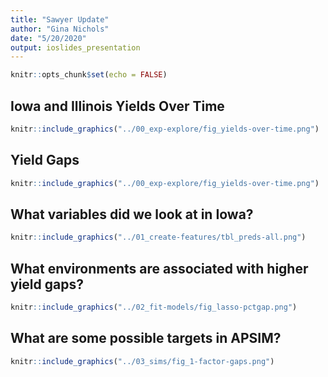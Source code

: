 ```yaml
---
title: "Sawyer Update"
author: "Gina Nichols"
date: "5/20/2020"
output: ioslides_presentation
---
```


```r
knitr::opts_chunk$set(echo = FALSE)
```

## Iowa and Illinois Yields Over Time

```r
knitr::include_graphics("../00_exp-explore/fig_yields-over-time.png")

```

## Yield Gaps

```r
knitr::include_graphics("../00_exp-explore/fig_yields-over-time.png")

```


## What variables did we look at in Iowa?

```r
knitr::include_graphics("../01_create-features/tbl_preds-all.png")

```

## What environments are associated with higher yield gaps?

```r
knitr::include_graphics("../02_fit-models/fig_lasso-pctgap.png")

```

## What are some possible targets in APSIM?


```r
knitr::include_graphics("../03_sims/fig_1-factor-gaps.png")

```
